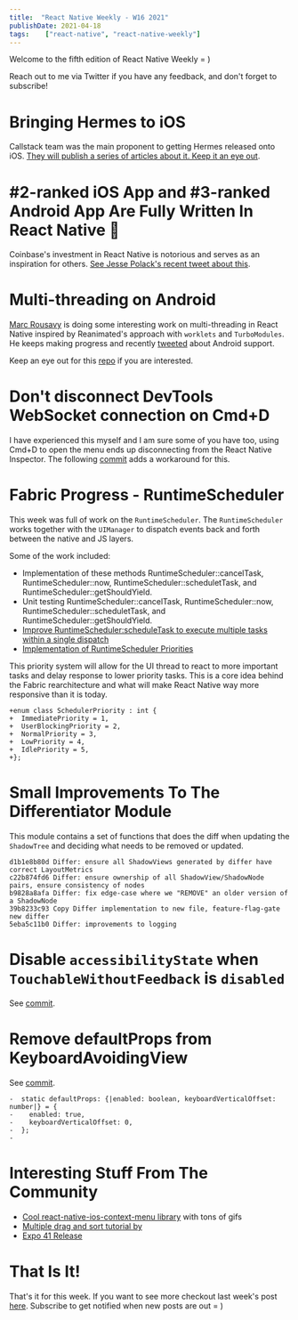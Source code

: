 ```yaml
---
title:  "React Native Weekly - W16 2021"
publishDate: 2021-04-18
tags:    ["react-native", "react-native-weekly"]
---
```


Welcome to the fifth edition of React Native Weekly = ) 

Reach out to me via Twitter if you have any feedback, and don't forget to subscribe!

# Bringing Hermes to iOS

Callstack team was the main proponent to getting Hermes released onto iOS. [They will publish a series of articles about it. Keep it an eye out](https://callstack.com/blog/bringing-hermes-to-ios-in-react-native/).


# #2-ranked iOS App and #3-ranked Android App Are Fully Written In React Native 🤯

Coinbase's investment in React Native is notorious and serves as an inspiration
for others. [See Jesse Polack's recent tweet about this](https://twitter.com/jessepollak/status/1383175564291239937).


# Multi-threading on Android

[Marc Rousavy](https://twitter.com/mrousavy) is doing some interesting work on
multi-threading in React Native inspired by Reanimated's approach with `worklets`
and `TurboModules`. He keeps making progress and recently [tweeted](https://twitter.com/mrousavy/status/1383783014895742992) about Android
support.  

Keep an eye out for this [repo](https://github.com/mrousavy/react-native-multithreading) if you are interested. 


# Don't disconnect DevTools WebSocket connection on Cmd+D

I have experienced this myself and I am sure some of you have too, using Cmd+D
to open the menu ends up disconnecting from the React Native Inspector. The
following [commit](https://github.com/facebook/react-native/commit/60a18c138c) adds a workaround for this.


# Fabric Progress - RuntimeScheduler

This week was full of work on the `RuntimeScheduler`. The `RuntimeScheduler`
works together with the `UIManager` to dispatch events back and forth between
the native and JS layers. 


Some of the work included:

- Implementation of these methods RuntimeScheduler::cancelTask, RuntimeScheduler::now, RuntimeScheduler::scheduletTask, and RuntimeScheduler::getShouldYield.
- Unit testing RuntimeScheduler::cancelTask, RuntimeScheduler::now, RuntimeScheduler::scheduletTask, and RuntimeScheduler::getShouldYield.
- [Improve RuntimeScheduler:scheduleTask to execute multiple tasks within a single dispatch](https://github.com/facebook/react-native/commit/318e9f283e)
- [Implementation of RuntimeScheduler Priorities](https://github.com/facebook/react-native/commit/8d5c22edfd)


This priority system will allow for the UI thread to react to more important
tasks and delay response to lower priority tasks. This is a core idea behind
the Fabric rearchitecture and what will make React Native way more responsive
than it is today.

```
+enum class SchedulerPriority : int {
+  ImmediatePriority = 1,
+  UserBlockingPriority = 2,
+  NormalPriority = 3,
+  LowPriority = 4,
+  IdlePriority = 5,
+};
```


# Small Improvements To The Differentiator Module

This module contains a set of functions that does the diff when updating the `ShadowTree` and deciding what
needs to be removed or updated.

```
d1b1e8b80d Differ: ensure all ShadowViews generated by differ have correct LayoutMetrics
c22b874fd6 Differ: ensure ownership of all ShadowView/ShadowNode pairs, ensure consistency of nodes
b9828a8afa Differ: fix edge-case where we "REMOVE" an older version of a ShadowNode
39b8233c93 Copy Differ implementation to new file, feature-flag-gate new differ
5eba5c11b0 Differ: improvements to logging
```

# Disable `accessibilityState` when `TouchableWithoutFeedback` is `disabled`

See [commit](https://github.com/facebook/react-native/commit/697164077c).


# Remove defaultProps from KeyboardAvoidingView

See [commit](https://github.com/facebook/react-native/commit/2824b68ee8).

```
-  static defaultProps: {|enabled: boolean, keyboardVerticalOffset: number|} = {
-    enabled: true,
-    keyboardVerticalOffset: 0,
-  };
-
```

# Interesting Stuff From The Community

- [Cool react-native-ios-context-menu library](https://github.com/dominicstop/react-native-ios-context-menu) with tons of gifs 
- [Multiple drag and sort tutorial by](https://twitter.com/eveningkid/status/1382697435290566658?s=20) 
- [Expo 41 Release](https://twitter.com/expo/status/1382430420197732352) 



# That Is It!

That's it for this week. If you want to see more checkout last week's post [here](/posts/2021-04-12/react-native-weekly). Subscribe to get notified when new posts are out = )

